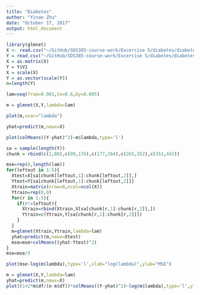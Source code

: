 ```yaml
---
title: "Diabetes"
author: "Yinan Zhu"
date: "October 17, 2017"
output: html_document
---
```


```r
library(glmnet)
X <- read.csv("~/GitHub/SDS385-course-work/Excercise 5/diabetes/diabetesX.csv", header=TRUE)
Y = read.csv("~/GitHub/SDS385-course-work/Excercise 5/diabetes/diabetesY.csv", header=FALSE)
X = as.matrix(X)
Y = Y$V1
X = scale(X)
Y = as.vector(scale(Y))
n=length(Y)
```
```r
lam=seq(from=0.001,to=0.6,by=0.005)
```

```r
m = glmnet(X,Y,lambda=lam)
```

```r
plot(m,xvar="lambda")
```

```r
yhat=predict(m,newx=X)
```

```r
plot(colMeans((Y-yhat)^2)~m$lambda,type='l')
```
```r
sa = sample(length(Y))
chunk = rbind(c(1,88),c(89,176),c(177,264),c(265,352),c(353,442))
```

```r
mse=rep(0,length(lam))
for(leftout in 1:5){
  Xtest=X[sa[chunk[leftout,1]:chunk[leftout,2]],]
  Ytest=Y[sa[chunk[leftout,1]:chunk[leftout,2]]]
  Xtrain=matrix(nrow=0,ncol=ncol(X))
  Ytrain=rep(0,0)
  for(r in 1:5){
    if(r!=leftout){
      Xtrain=rbind(Xtrain,X[sa[chunk[r,1]:chunk[r,2]],])
      Ytrain=c(Ytrain,Y[sa[chunk[r,1]:chunk[r,2]]])
    }
  }
  m=glmnet(Xtrain,Ytrain,lambda=lam)
  yhat=predict(m,newx=Xtest)
  mse=mse+colMeans((yhat-Ytest)^2)
}
mse=mse/5
```
```r
plot(mse~log(m$lambda),type='l',xlab="log(lambda)",ylab="MSE")
```
```r
m = glmnet(X,Y,lambda=lam)
yhat=predict(m,newx=X)
plot((1+2*m$df/(n-m$df))*colMeans((Y-yhat)^2)~log(m$lambda),type='l',ylab='C_p statistics',xlab='log(lambda)')
```

